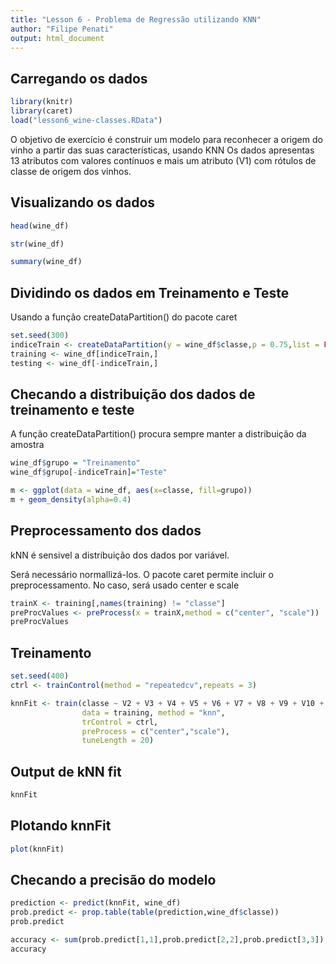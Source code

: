 ```yaml
---
title: "Lesson 6 - Problema de Regressão utilizando KNN"
author: "Filipe Penati"
output: html_document
---
```


## Carregando os dados
```r
library(knitr)
library(caret)
load("lesson6_wine-classes.RData")
```
O objetivo de exercício é construir um modelo para reconhecer a origem do vinho a partir das suas características, usando KNN
Os dados apresentas 13 atributos com valores contínuos e mais um atributo (V1) com rótulos de classe de origem dos vinhos.

## Visualizando os dados
````r
head(wine_df)
````
````r
str(wine_df)
````
````r
summary(wine_df)
````

## Dividindo os dados em Treinamento e Teste
Usando a função createDataPartition() do pacote caret

```r
set.seed(300)
indiceTrain <- createDataPartition(y = wine_df$classe,p = 0.75,list = FALSE)
training <- wine_df[indiceTrain,]
testing <- wine_df[-indiceTrain,]
```

## Checando a distribuição dos dados de treinamento e teste
A função createDataPartition() procura sempre manter a distribuição da amostra
```r
wine_df$grupo = "Treinamento"
wine_df$grupo[-indiceTrain]="Teste"  

m <- ggplot(data = wine_df, aes(x=classe, fill=grupo)) 
m + geom_density(alpha=0.4)
```

## Preprocessamento dos dados
kNN é sensivel a distribuição dos dados por variável.

Será necessário normallizá-los. O pacote caret permite incluir o preprocessamento. No caso, será usado center e scale
```r
trainX <- training[,names(training) != "classe"]
preProcValues <- preProcess(x = trainX,method = c("center", "scale"))
preProcValues
```

## Treinamento
```r
set.seed(400)
ctrl <- trainControl(method = "repeatedcv",repeats = 3) 

knnFit <- train(classe ~ V2 + V3 + V4 + V5 + V6 + V7 + V8 + V9 + V10 + V11 + V12 + V13 + V14,
                data = training, method = "knn", 
                trControl = ctrl, 
                preProcess = c("center","scale"), 
                tuneLength = 20)
```

## Output de kNN fit
```r
knnFit
```

## Plotando knnFit
```r
plot(knnFit)
```

## Checando a precisão do modelo
```r
prediction <- predict(knnFit, wine_df)
prob.predict <- prop.table(table(prediction,wine_df$classe))
prob.predict
```
```r
accuracy <- sum(prob.predict[1,1],prob.predict[2,2],prob.predict[3,3])
accuracy
```
